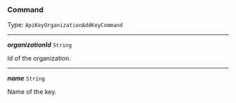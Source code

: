 


### Command

Type: `ApiKeyOrganizationAddKeyCommand`

---

***organizationId*** `String`

Id of the organization.



---

***name*** `String`

Name of the key.



